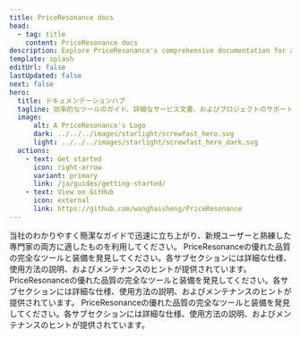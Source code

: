 ```yaml
---
title: PriceResonance docs
head:
  - tag: title
    content: PriceResonance docs
description: Explore PriceResonance's comprehensive documentation for an in-depth look at our premium tools and construction services. 
template: splash
editUrl: false
lastUpdated: false
next: false
hero:
  title: ドキュメンテーションハブ
  tagline: 効率的なツールのガイド、詳細なサービス文書、およびプロジェクトのサポートのための中心的なハブ。
  image:
      alt: A PriceResonance's Logo
      dark: ../../../images/starlight/screwfast_hero.svg
      light: ../../../images/starlight/screwfast_hero_dark.svg
  actions:
    - text: Get started
      icon: right-arrow
      variant: primary
      link: /ja/guides/getting-started/
    - text: View on GitHub
      icon: external
      link: https://github.com/wanghaisheng/PriceResonance
---
```


<CardGrid stagger>

  <Card title="クイックスタートガイド" icon="document">
    当社のわかりやすく簡潔なガイドで迅速に立ち上がり、新規ユーザーと熟練した専門家の両方に適したものを利用してください。
  </Card>

  <Card title="ツール＆装備" icon="seti:eslint">
    PriceResonanceの優れた品質の完全なツールと装備を発見してください。各サブセクションには詳細な仕様、使用方法の説明、およびメンテナンスのヒントが提供されています。
  </Card>

   <Card title="建設サービス" icon="seti:puppet">
    PriceResonanceの優れた品質の完全なツールと装備を発見してください。各サブセクションには詳細な仕様、使用方法の説明、およびメンテナンスのヒントが提供されています。
  </Card>

   <Card title="高度なトピック" icon="seti:terraform">
    PriceResonanceの優れた品質の完全なツールと装備を発見してください。各サブセクションには詳細な仕様、使用方法の説明、およびメンテナンスのヒントが提供されています。
  </Card>
</CardGrid>
